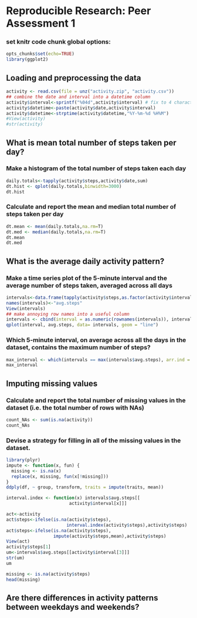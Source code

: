 # Reproducible Research: Peer Assessment 1

### set knitr code chunk global options:
```r
opts_chunks$set(echo=TRUE)
library(ggplot2)
```

## Loading and preprocessing the data
```r
activity <- read.csv(file = unz("activity.zip", "activity.csv"))
## combine the date and interval into a datetime column
activity$interval<-sprintf("%04d",activity$interval) # fix to 4 characters 
activity$datetime<-paste(activity$date,activity$interval)
activity$datetime<-strptime(activity$datetime,"%Y-%m-%d %H%M")
#View(activity)
#str(activity)
```

## What is mean total number of steps taken per day?
### Make a histogram of the total number of steps taken each day
```r
daily.totals<-tapply(activity$steps,activity$date,sum)
dt.hist <- qplot(daily.totals,binwidth=3000)
dt.hist
```

### Calculate and report the mean and median total number of steps taken per day
```r
dt.mean <- mean(daily.totals,na.rm=T)
dt.med <- median(daily.totals,na.rm=T)
dt.mean
dt.med
```

## What is the average daily activity pattern?

### Make a time series plot of the 5-minute interval and the average number of steps taken, averaged across all days
```r
intervals<-data.frame(tapply(activity$steps,as.factor(activity$interval),mean,na.rm=T))
names(intervals)<-"avg.steps"
View(intervals)
## make annoying row names into a useful column
intervals <- cbind(interval = as.numeric(rownames(intervals)), intervals)
qplot(interval, avg.steps, data= intervals, geom = "line")
```

### Which 5-minute interval, on average across all the days in the dataset, contains the maximum number of steps?
```r
max_interval <- which(intervals == max(intervals$avg.steps), arr.ind = TRUE)
max_interval
```


## Imputing missing values

### Calculate and report the total number of missing values in the dataset (i.e. the total number of rows with NAs)
```r
count_NAs <- sum(is.na(activity))
count_NAs
```

### Devise a strategy for filling in all of the missing values in the dataset.
```r
library(plyr)
impute <- function(x, fun) {
  missing <- is.na(x)
  replace(x, missing, fun(x[!missing]))
}
ddply(df, ~ group, transform, traits = impute(traits, mean))

interval.index <- function(x) intervals$avg.steps[[
                        activity$interval[x]]]

act<-activity
act$steps<-ifelse(is.na(activity$steps),
                       interval.index(activity$steps),activity$steps)
act$steps<-ifelse(is.na(activity$steps),
                  impute(activity$steps,mean),activity$steps)
View(act)
activity$steps[1]
um<-intervals$avg.steps[[activity$interval[3]]]
str(um)
um

missing <- is.na(activity$steps)
head(missing)
```




## Are there differences in activity patterns between weekdays and weekends?
